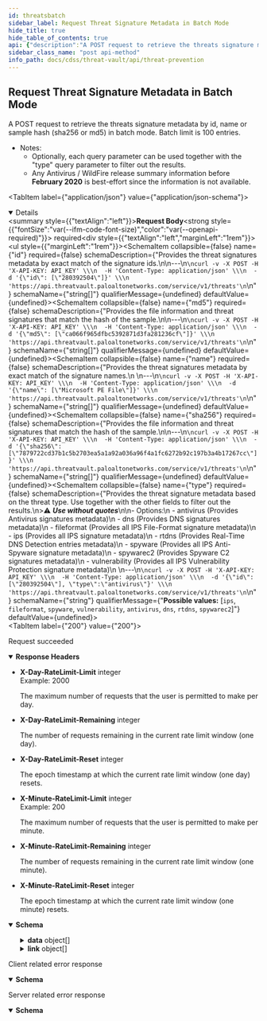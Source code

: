 ```yaml
---
id: threatsbatch
sidebar_label: Request Threat Signature Metadata in Batch Mode
hide_title: true
hide_table_of_contents: true
api: {"description":"A POST request to retrieve the threats signature metadata by id, name or sample hash (sha256 or md5) in batch mode. Batch limit is 100 entries.\n\n- Notes: \n  - Optionally, each query parameter can be used together with the \"type\" query parameter to filter out the results.\n  - Any Antivirus / WildFire release summary information before **February 2020** is best-effort since the information is not available.\n","operationId":"threatsbatch","requestBody":{"content":{"application/json":{"schema":{"properties":{"id":{"description":"Provides the threat signatures metadata by exact match of the signature ids.\n\n---\n```\ncurl -v -X POST -H 'X-API-KEY: API_KEY' \\\n  -H 'Content-Type: application/json' \\\n  -d '{\"id\": [\"280392504\"]}' \\\n  'https://api.threatvault.paloaltonetworks.com/service/v1/threats'\n```\n","items":{"type":"string"},"type":"array"},"md5":{"description":"Provides the file information and threat signatures that match the hash of the sample.\n\n---\n```\ncurl -v -X POST -H 'X-API-KEY: API_KEY' \\\n  -H 'Content-Type: application/json' \\\n  -d '{\"md5\": [\"ca066f965dfbc5392871d3fa281236cf\"]}' \\\n  'https://api.threatvault.paloaltonetworks.com/service/v1/threats'\n```\n","items":{"type":"string"},"type":"array"},"name":{"description":"Provides the threat signatures metadata by exact match of the signature names.\n    \n---\n```\ncurl -v -X POST -H 'X-API-KEY: API_KEY' \\\n  -H 'Content-Type: application/json' \\\n  -d '{\"name\": [\"Microsoft PE File\"]}' \\\n  'https://api.threatvault.paloaltonetworks.com/service/v1/threats'\n```\n","items":{"type":"string"},"type":"array"},"sha256":{"description":"Provides the file information and threat signatures that match the hash of the sample.\n\n---\n```\ncurl -v -X POST -H 'X-API-KEY: API_KEY' \\\n  -H 'Content-Type: application/json' \\\n  -d '{\"sha256\": [\"7879722cd37b1c5b2703ea5a1a92a036a96f4a1fc6272b92c197b3a4b17267cc\"]}' \\\n  'https://api.threatvault.paloaltonetworks.com/service/v1/threats'\n```\n","items":{"type":"string"},"type":"array"},"type":{"description":"Provides the threat signature metadata based on the threat type. Use together with the other fields to filter out the results.\n>⚠️ ***Use without quotes***\n\n- Options:\n  - antivirus (Provides Antivirus signatures metadata)\n  - dns (Provides DNS signatures metadata)\n  - fileformat (Provides all IPS File-Format signature metadata)\n  - ips (Provides all IPS signature metadata)\n  - rtdns (Provides Real-Time DNS Detection entries metadata)\n  - spyware (Provides all IPS Anti-Spyware signature metadata)\n  - spywarec2 (Provides Spyware C2 signatures metadata)\n  - vulnerability (Provides all IPS Vulnerability Protection signature metadata)\n        \n---\n```\ncurl -v -X POST -H 'X-API-KEY: API_KEY' \\\n  -H 'Content-Type: application/json' \\\n  -d '{\"id\": [\"280392504\"], \"type\":\"antivirus\"}' \\\n  'https://api.threatvault.paloaltonetworks.com/service/v1/threats'\n```\n","enum":["ips","fileformat","spyware","vulnerability","antivirus","dns","rtdns","spywarec2"],"type":"string"}},"type":"object"}}},"required":true},"responses":{"200":{"content":{"application/json":{"schema":{"properties":{"count":{"description":"The total number of entries found.","example":1,"type":"integer"},"data":{"description":"The data of the response.\n","items":{"type":"object","properties":{"antivirus":{"type":"array","description":"List of Antivirus signatures.","items":{"type":"object","properties":{"id":{"type":"string","description":"The unique threat signature id.","example":"280392504"},"name":{"type":"string","description":"The threat signature name.","example":"trojan/Win32 DLL.razy.slo"},"severity":{"type":"string","description":"The threat signature severity.\n*List: low, informative, medium, high or critical*\n","example":"medium"},"type":{"type":"string","description":"A numerical value describing the type of the threat signature.","example":"0"},"subtype":{"type":"string","description":"The threat signature subtype.","example":"virus"},"action":{"type":"string","description":"The threat signature default action. This is generally empty for Antivirus signatures.","example":""},"description":{"type":"string","description":"The threat signature description.","example":"This signature detected trojan/Win32 DLL.razy.slo"},"create_time":{"type":"string","description":"The threat signature creation time.","example":"2019-06-19T17:06:12Z"},"status":{"type":"string","description":"The threat signature creation time.\n*List: active or inactive*\n","example":"active"},"related_sha256_hashes":{"type":"array","description":"The list of related sha256 hashes for the threat signature.","items":{"type":"string"},"example":["47e3da7e179b755a1ccc8fe8fc506a2fb15baff2c124b15cf2f5e29038f3d1ac","5cd3e058f6049a31a42c292ebb091a1b5ea4bd9c7bc6fed5ac8a33c5fc89924a"]},"release":{"type":"object","description":"The threat signature release information.","properties":{"antivirus":{"type":"object","description":"The threat signature information related to Antivirus package updates.","properties":{"first_release_version":{"type":"string","description":"The release version when the threat signature was first released with Antivirus package.","example":"3017"},"first_release_time":{"type":"string","description":"The release time when the threat signature was first released with Antivirus package.","example":"2018-03-02T11:06:51Z"},"last_release_version":{"type":"string","description":"The release version when the threat signature was last released with Antivirus package.","example":"4115"},"last_release_time":{"type":"string","description":"The release time when the threat signature was last released with Antivirus package.","example":"2022-06-14T13:35:54Z"}}},"wildfire":{"type":"object","description":"The threat signature information related to WildFire package updates.","properties":{"first_release_version":{"type":"string","description":"The release version when the threat signature was first released with WildFire package.","example":"359199"},"first_release_time":{"type":"string","description":"The release time when the threat signature was first released with WildFire package.","example":"2019-06-19T17:06:35Z"},"last_release_version":{"type":"string","description":"The release version when the threat signature was last released with WildFire package.","example":"672412"},"last_release_time":{"type":"string","description":"The release time when the threat signature was last released with WildFire package.","example":"2022-06-14T16:56:15Z"}}}}}}}}}},"type":"array"},"link":{"description":"The pagination information of the results.","items":{"type":"object","properties":{"next":{"type":"string","description":"The URL of previous page with results."},"previous":{"type":"string","description":"The URL of next page with results."}}},"type":"array"},"message":{"description":"Generic response message.","example":"Successful","type":"string"},"success":{"description":"The response status.","example":true,"type":"boolean"}},"type":"object"}}},"description":"Request succeeded","headers":{"X-Day-RateLimit-Limit":{"description":"The maximum number of requests that the user is permitted to make per day.","example":2000,"schema":{"type":"integer"}},"X-Day-RateLimit-Remaining":{"description":"The number of requests remaining in the current rate limit window (one day).","schema":{"type":"integer"}},"X-Day-RateLimit-Reset":{"description":"The epoch timestamp at which the current rate limit window (one day) resets.","schema":{"type":"integer"}},"X-Minute-RateLimit-Limit":{"description":"The maximum number of requests that the user is permitted to make per minute.","example":200,"schema":{"type":"integer"}},"X-Minute-RateLimit-Remaining":{"description":"The number of requests remaining in the current rate limit window (one minute).","schema":{"type":"integer"}},"X-Minute-RateLimit-Reset":{"description":"The epoch timestamp at which the current rate limit window (one minute) resets.","schema":{"type":"integer"}}}},"4XX":{"content":{"application/json":{"schema":{"properties":{"message":{"description":"Generic response message.","example":"Error message.","type":"string"},"success":{"description":"The response status.","example":false,"type":"boolean"}},"type":"object"}}},"description":"Client related error response"},"5XX":{"content":{"application/json":{"schema":{"properties":{"message":{"description":"Generic response message.","example":"Error message.","type":"string"},"success":{"description":"The response status.","example":false,"type":"boolean"}},"type":"object"}}},"description":"Server related error response"}},"security":[{"X-API-KEY":[]}],"tags":["Threat Prevention"],"method":"post","path":"/threats","servers":[{"url":"https://api.threatvault.paloaltonetworks.com/service/v1"}],"jsonRequestBodyExample":{"id":["string"],"md5":["string"],"name":["string"],"sha256":["string"],"type":"ips"},"info":{"contact":{},"description":"\n\nThe Threat Prevention API endpoints are available to customers with an active Threat Prevention or Advanced Threat Prevention subscription.\n\nList of Threat Prevention API endpoints:\n1. Link to [Request Content Release Notes](/cdss/threat-vault/api/releasenotes)\n2. Link to [Request Threat Metadata](/cdss/threat-vault/api/threats)\n3. Link to [Request Threat Signature Metadata in Batch Mode](/cdss/threat-vault/api/threatsbatch)\n4. Link to [Request Threat Signature Release History](/cdss/threat-vault/api/threatshistory)\n","title":"Threat Prevention","version":"1.0"},"postman":{"name":"Request Threat Signature Metadata in Batch Mode","description":{"content":"A POST request to retrieve the threats signature metadata by id, name or sample hash (sha256 or md5) in batch mode. Batch limit is 100 entries.\n\n- Notes: \n  - Optionally, each query parameter can be used together with the \"type\" query parameter to filter out the results.\n  - Any Antivirus / WildFire release summary information before **February 2020** is best-effort since the information is not available.\n","type":"text/plain"},"url":{"path":["threats"],"host":["{{baseUrl}}"],"query":[],"variable":[]},"header":[{"key":"Content-Type","value":"application/json"},{"key":"Accept","value":"application/json"}],"method":"POST","body":{"mode":"raw","raw":"\"\"","options":{"raw":{"language":"json"}}}}}
sidebar_class_name: "post api-method"
info_path: docs/cdss/threat-vault/api/threat-prevention
---
```



## Request Threat Signature Metadata in Batch Mode



A POST request to retrieve the threats signature metadata by id, name or sample hash (sha256 or md5) in batch mode. Batch limit is 100 entries.

- Notes: 
  - Optionally, each query parameter can be used together with the &quot;type&quot; query parameter to filter out the results.
  - Any Antivirus / WildFire release summary information before **February 2020** is best-effort since the information is not available.


<MimeTabs><TabItem label={"application/json"} value={"application/json-schema"}><details style={{}} data-collapsed={false} open={true}><summary style={{"textAlign":"left"}}><strong>Request Body</strong><strong style={{"fontSize":"var(--ifm-code-font-size)","color":"var(--openapi-required)"}}> required</strong></summary><div style={{"textAlign":"left","marginLeft":"1rem"}}></div><ul style={{"marginLeft":"1rem"}}><SchemaItem collapsible={false} name={"id"} required={false} schemaDescription={"Provides the threat signatures metadata by exact match of the signature ids.\n\n---\n```\ncurl -v -X POST -H 'X-API-KEY: API_KEY' \\\n  -H 'Content-Type: application/json' \\\n  -d '{\"id\": [\"280392504\"]}' \\\n  'https://api.threatvault.paloaltonetworks.com/service/v1/threats'\n```\n"} schemaName={"string[]"} qualifierMessage={undefined} defaultValue={undefined}></SchemaItem><SchemaItem collapsible={false} name={"md5"} required={false} schemaDescription={"Provides the file information and threat signatures that match the hash of the sample.\n\n---\n```\ncurl -v -X POST -H 'X-API-KEY: API_KEY' \\\n  -H 'Content-Type: application/json' \\\n  -d '{\"md5\": [\"ca066f965dfbc5392871d3fa281236cf\"]}' \\\n  'https://api.threatvault.paloaltonetworks.com/service/v1/threats'\n```\n"} schemaName={"string[]"} qualifierMessage={undefined} defaultValue={undefined}></SchemaItem><SchemaItem collapsible={false} name={"name"} required={false} schemaDescription={"Provides the threat signatures metadata by exact match of the signature names.\n    \n---\n```\ncurl -v -X POST -H 'X-API-KEY: API_KEY' \\\n  -H 'Content-Type: application/json' \\\n  -d '{\"name\": [\"Microsoft PE File\"]}' \\\n  'https://api.threatvault.paloaltonetworks.com/service/v1/threats'\n```\n"} schemaName={"string[]"} qualifierMessage={undefined} defaultValue={undefined}></SchemaItem><SchemaItem collapsible={false} name={"sha256"} required={false} schemaDescription={"Provides the file information and threat signatures that match the hash of the sample.\n\n---\n```\ncurl -v -X POST -H 'X-API-KEY: API_KEY' \\\n  -H 'Content-Type: application/json' \\\n  -d '{\"sha256\": [\"7879722cd37b1c5b2703ea5a1a92a036a96f4a1fc6272b92c197b3a4b17267cc\"]}' \\\n  'https://api.threatvault.paloaltonetworks.com/service/v1/threats'\n```\n"} schemaName={"string[]"} qualifierMessage={undefined} defaultValue={undefined}></SchemaItem><SchemaItem collapsible={false} name={"type"} required={false} schemaDescription={"Provides the threat signature metadata based on the threat type. Use together with the other fields to filter out the results.\n>⚠️ ***Use without quotes***\n\n- Options:\n  - antivirus (Provides Antivirus signatures metadata)\n  - dns (Provides DNS signatures metadata)\n  - fileformat (Provides all IPS File-Format signature metadata)\n  - ips (Provides all IPS signature metadata)\n  - rtdns (Provides Real-Time DNS Detection entries metadata)\n  - spyware (Provides all IPS Anti-Spyware signature metadata)\n  - spywarec2 (Provides Spyware C2 signatures metadata)\n  - vulnerability (Provides all IPS Vulnerability Protection signature metadata)\n        \n---\n```\ncurl -v -X POST -H 'X-API-KEY: API_KEY' \\\n  -H 'Content-Type: application/json' \\\n  -d '{\"id\": [\"280392504\"], \"type\":\"antivirus\"}' \\\n  'https://api.threatvault.paloaltonetworks.com/service/v1/threats'\n```\n"} schemaName={"string"} qualifierMessage={"**Possible values:** [`ips`, `fileformat`, `spyware`, `vulnerability`, `antivirus`, `dns`, `rtdns`, `spywarec2`]"} defaultValue={undefined}></SchemaItem></ul></details></TabItem></MimeTabs><div><ApiTabs><TabItem label={"200"} value={"200"}><div>

Request succeeded

</div><details style={{"textAlign":"left","marginBottom":"1rem"}} data-collaposed={true} open={false}><summary style={{}}><strong>Response Headers</strong></summary><ul style={{"marginLeft":"1rem"}}><li class={"schemaItem"}><summary style={{}}><strong>X-Day-RateLimit-Limit</strong><span style={{"opacity":"0.6"}}> integer</span></summary><div><div style={{"marginTop":".5rem","marginBottom":".5rem"}}>Example: 2000

The maximum number of requests that the user is permitted to make per day.

</div></div></li><li class={"schemaItem"}><summary style={{}}><strong>X-Day-RateLimit-Remaining</strong><span style={{"opacity":"0.6"}}> integer</span></summary><div><div style={{"marginTop":".5rem","marginBottom":".5rem"}}>

The number of requests remaining in the current rate limit window (one day).

</div></div></li><li class={"schemaItem"}><summary style={{}}><strong>X-Day-RateLimit-Reset</strong><span style={{"opacity":"0.6"}}> integer</span></summary><div><div style={{"marginTop":".5rem","marginBottom":".5rem"}}>

The epoch timestamp at which the current rate limit window (one day) resets.

</div></div></li><li class={"schemaItem"}><summary style={{}}><strong>X-Minute-RateLimit-Limit</strong><span style={{"opacity":"0.6"}}> integer</span></summary><div><div style={{"marginTop":".5rem","marginBottom":".5rem"}}>Example: 200

The maximum number of requests that the user is permitted to make per minute.

</div></div></li><li class={"schemaItem"}><summary style={{}}><strong>X-Minute-RateLimit-Remaining</strong><span style={{"opacity":"0.6"}}> integer</span></summary><div><div style={{"marginTop":".5rem","marginBottom":".5rem"}}>

The number of requests remaining in the current rate limit window (one minute).

</div></div></li><li class={"schemaItem"}><summary style={{}}><strong>X-Minute-RateLimit-Reset</strong><span style={{"opacity":"0.6"}}> integer</span></summary><div><div style={{"marginTop":".5rem","marginBottom":".5rem"}}>

The epoch timestamp at which the current rate limit window (one minute) resets.

</div></div></li></ul></details><div><MimeTabs groupId={"mime-type"}><TabItem label={"application/json"} value={"application/json"}><SchemaTabs groupId={"schema-tabs"}><TabItem label={"Schema"} value={"Schema"}><details style={{}} data-collapsed={false} open={true}><summary style={{"textAlign":"left"}}><strong>Schema</strong></summary><div style={{"textAlign":"left","marginLeft":"1rem"}}></div><ul style={{"marginLeft":"1rem"}}><SchemaItem collapsible={false} name={"count"} required={false} schemaDescription={"The total number of entries found."} schemaName={"integer"} qualifierMessage={undefined} defaultValue={undefined}></SchemaItem><SchemaItem collapsible={true} className={"schemaItem"}><details style={{}}><summary style={{}}><strong>data</strong><span style={{"opacity":"0.6"}}> object[]</span></summary><div style={{"marginLeft":"1rem"}}><div style={{"marginTop":".5rem","marginBottom":".5rem"}}>

The data of the response.


</div><SchemaItem collapsible={true} className={"schemaItem"}><details style={{}}><summary style={{}}><strong>antivirus</strong><span style={{"opacity":"0.6"}}> object[]</span></summary><div style={{"marginLeft":"1rem"}}><div style={{"marginTop":".5rem","marginBottom":".5rem"}}>

List of Antivirus signatures.

</div><SchemaItem collapsible={false} name={"id"} required={false} schemaDescription={"The unique threat signature id."} schemaName={"string"} qualifierMessage={undefined} defaultValue={undefined}></SchemaItem><SchemaItem collapsible={false} name={"name"} required={false} schemaDescription={"The threat signature name."} schemaName={"string"} qualifierMessage={undefined} defaultValue={undefined}></SchemaItem><SchemaItem collapsible={false} name={"severity"} required={false} schemaDescription={"The threat signature severity.\n*List: low, informative, medium, high or critical*\n"} schemaName={"string"} qualifierMessage={undefined} defaultValue={undefined}></SchemaItem><SchemaItem collapsible={false} name={"type"} required={false} schemaDescription={"A numerical value describing the type of the threat signature."} schemaName={"string"} qualifierMessage={undefined} defaultValue={undefined}></SchemaItem><SchemaItem collapsible={false} name={"subtype"} required={false} schemaDescription={"The threat signature subtype."} schemaName={"string"} qualifierMessage={undefined} defaultValue={undefined}></SchemaItem><SchemaItem collapsible={false} name={"action"} required={false} schemaDescription={"The threat signature default action. This is generally empty for Antivirus signatures."} schemaName={"string"} qualifierMessage={undefined} defaultValue={undefined}></SchemaItem><SchemaItem collapsible={false} name={"description"} required={false} schemaDescription={"The threat signature description."} schemaName={"string"} qualifierMessage={undefined} defaultValue={undefined}></SchemaItem><SchemaItem collapsible={false} name={"create_time"} required={false} schemaDescription={"The threat signature creation time."} schemaName={"string"} qualifierMessage={undefined} defaultValue={undefined}></SchemaItem><SchemaItem collapsible={false} name={"status"} required={false} schemaDescription={"The threat signature creation time.\n*List: active or inactive*\n"} schemaName={"string"} qualifierMessage={undefined} defaultValue={undefined}></SchemaItem><SchemaItem collapsible={false} name={"related_sha256_hashes"} required={false} schemaDescription={"The list of related sha256 hashes for the threat signature."} schemaName={"string[]"} qualifierMessage={undefined} defaultValue={undefined}></SchemaItem><SchemaItem collapsible={true} className={"schemaItem"}><details style={{}}><summary style={{}}><strong>release</strong><span style={{"opacity":"0.6"}}> object</span></summary><div style={{"marginLeft":"1rem"}}><div style={{"marginTop":".5rem","marginBottom":".5rem"}}>

The threat signature release information.

</div><SchemaItem collapsible={true} className={"schemaItem"}><details style={{}}><summary style={{}}><strong>antivirus</strong><span style={{"opacity":"0.6"}}> object</span></summary><div style={{"marginLeft":"1rem"}}><div style={{"marginTop":".5rem","marginBottom":".5rem"}}>

The threat signature information related to Antivirus package updates.

</div><SchemaItem collapsible={false} name={"first_release_version"} required={false} schemaDescription={"The release version when the threat signature was first released with Antivirus package."} schemaName={"string"} qualifierMessage={undefined} defaultValue={undefined}></SchemaItem><SchemaItem collapsible={false} name={"first_release_time"} required={false} schemaDescription={"The release time when the threat signature was first released with Antivirus package."} schemaName={"string"} qualifierMessage={undefined} defaultValue={undefined}></SchemaItem><SchemaItem collapsible={false} name={"last_release_version"} required={false} schemaDescription={"The release version when the threat signature was last released with Antivirus package."} schemaName={"string"} qualifierMessage={undefined} defaultValue={undefined}></SchemaItem><SchemaItem collapsible={false} name={"last_release_time"} required={false} schemaDescription={"The release time when the threat signature was last released with Antivirus package."} schemaName={"string"} qualifierMessage={undefined} defaultValue={undefined}></SchemaItem></div></details></SchemaItem><SchemaItem collapsible={true} className={"schemaItem"}><details style={{}}><summary style={{}}><strong>wildfire</strong><span style={{"opacity":"0.6"}}> object</span></summary><div style={{"marginLeft":"1rem"}}><div style={{"marginTop":".5rem","marginBottom":".5rem"}}>

The threat signature information related to WildFire package updates.

</div><SchemaItem collapsible={false} name={"first_release_version"} required={false} schemaDescription={"The release version when the threat signature was first released with WildFire package."} schemaName={"string"} qualifierMessage={undefined} defaultValue={undefined}></SchemaItem><SchemaItem collapsible={false} name={"first_release_time"} required={false} schemaDescription={"The release time when the threat signature was first released with WildFire package."} schemaName={"string"} qualifierMessage={undefined} defaultValue={undefined}></SchemaItem><SchemaItem collapsible={false} name={"last_release_version"} required={false} schemaDescription={"The release version when the threat signature was last released with WildFire package."} schemaName={"string"} qualifierMessage={undefined} defaultValue={undefined}></SchemaItem><SchemaItem collapsible={false} name={"last_release_time"} required={false} schemaDescription={"The release time when the threat signature was last released with WildFire package."} schemaName={"string"} qualifierMessage={undefined} defaultValue={undefined}></SchemaItem></div></details></SchemaItem></div></details></SchemaItem></div></details></SchemaItem></div></details></SchemaItem><SchemaItem collapsible={true} className={"schemaItem"}><details style={{}}><summary style={{}}><strong>link</strong><span style={{"opacity":"0.6"}}> object[]</span></summary><div style={{"marginLeft":"1rem"}}><div style={{"marginTop":".5rem","marginBottom":".5rem"}}>

The pagination information of the results.

</div><SchemaItem collapsible={false} name={"next"} required={false} schemaDescription={"The URL of previous page with results."} schemaName={"string"} qualifierMessage={undefined} defaultValue={undefined}></SchemaItem><SchemaItem collapsible={false} name={"previous"} required={false} schemaDescription={"The URL of next page with results."} schemaName={"string"} qualifierMessage={undefined} defaultValue={undefined}></SchemaItem></div></details></SchemaItem><SchemaItem collapsible={false} name={"message"} required={false} schemaDescription={"Generic response message."} schemaName={"string"} qualifierMessage={undefined} defaultValue={undefined}></SchemaItem><SchemaItem collapsible={false} name={"success"} required={false} schemaDescription={"The response status."} schemaName={"boolean"} qualifierMessage={undefined} defaultValue={undefined}></SchemaItem></ul></details></TabItem><TabItem label={"Example (from schema)"} value={"Example (from schema)"}><ResponseSamples responseExample={"{\n  \"count\": 1,\n  \"data\": [\n    {\n      \"antivirus\": [\n        {\n          \"id\": \"280392504\",\n          \"name\": \"trojan/Win32 DLL.razy.slo\",\n          \"severity\": \"medium\",\n          \"type\": \"0\",\n          \"subtype\": \"virus\",\n          \"action\": \"\",\n          \"description\": \"This signature detected trojan/Win32 DLL.razy.slo\",\n          \"create_time\": \"2019-06-19T17:06:12Z\",\n          \"status\": \"active\",\n          \"related_sha256_hashes\": [\n            \"47e3da7e179b755a1ccc8fe8fc506a2fb15baff2c124b15cf2f5e29038f3d1ac\",\n            \"5cd3e058f6049a31a42c292ebb091a1b5ea4bd9c7bc6fed5ac8a33c5fc89924a\"\n          ],\n          \"release\": {\n            \"antivirus\": {\n              \"first_release_version\": \"3017\",\n              \"first_release_time\": \"2018-03-02T11:06:51Z\",\n              \"last_release_version\": \"4115\",\n              \"last_release_time\": \"2022-06-14T13:35:54Z\"\n            },\n            \"wildfire\": {\n              \"first_release_version\": \"359199\",\n              \"first_release_time\": \"2019-06-19T17:06:35Z\",\n              \"last_release_version\": \"672412\",\n              \"last_release_time\": \"2022-06-14T16:56:15Z\"\n            }\n          }\n        }\n      ]\n    }\n  ],\n  \"link\": [\n    {\n      \"next\": \"string\",\n      \"previous\": \"string\"\n    }\n  ],\n  \"message\": \"Successful\",\n  \"success\": true\n}"} language={"json"}></ResponseSamples></TabItem></SchemaTabs></TabItem></MimeTabs></div></TabItem><TabItem label={"4XX"} value={"4XX"}><div>

Client related error response

</div><div><MimeTabs groupId={"mime-type"}><TabItem label={"application/json"} value={"application/json"}><SchemaTabs groupId={"schema-tabs"}><TabItem label={"Schema"} value={"Schema"}><details style={{}} data-collapsed={false} open={true}><summary style={{"textAlign":"left"}}><strong>Schema</strong></summary><div style={{"textAlign":"left","marginLeft":"1rem"}}></div><ul style={{"marginLeft":"1rem"}}><SchemaItem collapsible={false} name={"message"} required={false} schemaDescription={"Generic response message."} schemaName={"string"} qualifierMessage={undefined} defaultValue={undefined}></SchemaItem><SchemaItem collapsible={false} name={"success"} required={false} schemaDescription={"The response status."} schemaName={"boolean"} qualifierMessage={undefined} defaultValue={undefined}></SchemaItem></ul></details></TabItem><TabItem label={"Example (from schema)"} value={"Example (from schema)"}><ResponseSamples responseExample={"{\n  \"message\": \"Error message.\",\n  \"success\": false\n}"} language={"json"}></ResponseSamples></TabItem></SchemaTabs></TabItem></MimeTabs></div></TabItem><TabItem label={"5XX"} value={"5XX"}><div>

Server related error response

</div><div><MimeTabs groupId={"mime-type"}><TabItem label={"application/json"} value={"application/json"}><SchemaTabs groupId={"schema-tabs"}><TabItem label={"Schema"} value={"Schema"}><details style={{}} data-collapsed={false} open={true}><summary style={{"textAlign":"left"}}><strong>Schema</strong></summary><div style={{"textAlign":"left","marginLeft":"1rem"}}></div><ul style={{"marginLeft":"1rem"}}><SchemaItem collapsible={false} name={"message"} required={false} schemaDescription={"Generic response message."} schemaName={"string"} qualifierMessage={undefined} defaultValue={undefined}></SchemaItem><SchemaItem collapsible={false} name={"success"} required={false} schemaDescription={"The response status."} schemaName={"boolean"} qualifierMessage={undefined} defaultValue={undefined}></SchemaItem></ul></details></TabItem><TabItem label={"Example (from schema)"} value={"Example (from schema)"}><ResponseSamples responseExample={"{\n  \"message\": \"Error message.\",\n  \"success\": false\n}"} language={"json"}></ResponseSamples></TabItem></SchemaTabs></TabItem></MimeTabs></div></TabItem></ApiTabs></div>
      